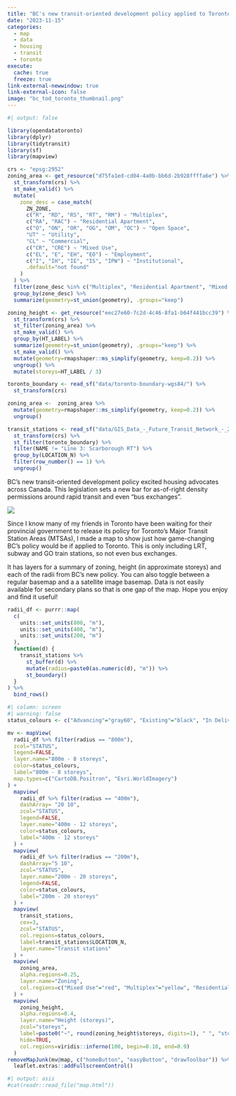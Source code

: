 ```yaml
---
title: "BC's new transit-oriented development policy applied to Toronto"
date: "2023-11-15"
categories:
  - map
  - data
  - housing
  - transit
  - toronto
execute: 
  cache: true
  freeze: true
link-external-newwindow: true
link-external-icon: false
image: "bc_tod_toronto_thumbnail.png"
---
```


```r
#| output: false

library(opendatatoronto)
library(dplyr)
library(tidytransit)
library(sf)
library(mapview)

crs <- "epsg:2952"
zoning_area <- get_resource("d75fa1ed-cd04-4a0b-bb6d-2b928ffffa6e") %>%
  st_transform(crs) %>%
  st_make_valid() %>%
  mutate(
    zone_desc = case_match(
      ZN_ZONE,
      c("R", "RD", "RS", "RT", "RM") ~ "Multiplex",
      c("RA", "RAC") ~ "Residential Apartment",
      c("O", "ON", "OR", "OG", "OM", "OC") ~ "Open Space",
      "UT" ~ "Utility",
      "CL" ~ "Commercial",
      c("CR", "CRE") ~ "Mixed Use",
      c("EL", "E", "EH", "EO") ~ "Employment",
      c("I", "IH", "IE", "IS", "IPW") ~ "Institutional",
      .default="not found"
    )
  ) %>%
  filter(zone_desc %in% c("Multiplex", "Residential Apartment", "Mixed Use")) %>%
  group_by(zone_desc) %>%
  summarize(geometry=st_union(geometry), .groups="keep")

zoning_height <- get_resource("eec27e60-7c2d-4c46-8fa1-b64f441bcc39") %>%
  st_transform(crs) %>%
  st_filter(zoning_area) %>%
  st_make_valid() %>%
  group_by(HT_LABEL) %>%
  summarize(geometry=st_union(geometry), .groups="keep") %>%
  st_make_valid() %>%
  mutate(geometry=rmapshaper::ms_simplify(geometry, keep=0.2)) %>%
  ungroup() %>%
  mutate(storeys=HT_LABEL / 3)

toronto_boundary <- read_sf("data/toronto-boundary-wgs84/") %>%
  st_transform(crs)

zoning_area <-  zoning_area %>%
  mutate(geometry=rmapshaper::ms_simplify(geometry, keep=0.2)) %>%
  ungroup()

transit_stations <- read_sf("data/GIS_Data_-_Future_Transit_Network_-_2023-05-12/") %>%
  st_transform(crs) %>%
  st_filter(toronto_boundary) %>%
  filter(NAME != "Line 3: Scarborough RT") %>%
  group_by(LOCATION_N) %>%
  filter(row_number() == 1) %>%
  ungroup()
```

BC's new transit-oriented development policy excited housing advocates across Canada. This legislation sets a new bar for as-of-right density permissions around rapid transit and even "bus exchanges".

![](bc_tod_chart.png)

Since I know many of my friends in Toronto have been waiting for their provincial government to release its policy for Toronto's Major Transit Station Areas (MTSAs), I made a map to show just how game-changing BC's policy would be if applied to Toronto. This is only including LRT, subway and GO train stations, so not even bus exchanges.

It has layers for a summary of zoning, height (in approximate storeys) and each of the radii from BC's new policy. You can also toggle between a regular basemap and a a satellite image basemap. Data is not easily available for secondary plans so that is one gap of the map. Hope you enjoy and find it useful!

```r
radii_df <- purrr::map(
  c(
    units::set_units(800, "m"), 
    units::set_units(400, "m"), 
    units::set_units(200, "m")
  ),
  function(d) {
    transit_stations %>% 
      st_buffer(d) %>% 
      mutate(radius=paste0(as.numeric(d), "m")) %>%
      st_boundary()
  }
) %>%
  bind_rows()
```

```r
#| column: screen
#| warning: false
status_colours <- c("Advancing"="gray60", "Existing"="black", "In Delivery"="grey20", "Proposed"="grey40")

mv <- mapView(
  radii_df %>% filter(radius == "800m"),
  zcol="STATUS",
  legend=FALSE,
  layer.name="800m - 8 storeys",
  color=status_colours,
  label="800m - 8 storeys",
  map.types=c("CartoDB.Positron", "Esri.WorldImagery")
) +
  mapview(
    radii_df %>% filter(radius == "400m"), 
    dashArray= "20 10",
    zcol="STATUS",
    legend=FALSE,
    layer.name="400m - 12 storeys",
    color=status_colours,
    label="400m - 12 storeys"
  ) +
  mapview(
    radii_df %>% filter(radius == "200m"), 
    dashArray="5 10",
    zcol="STATUS",
    layer.name="200m - 20 storeys",
    legend=FALSE,
    color=status_colours,
    label="200m - 20 storeys"
  ) +
  mapview(
    transit_stations, 
    cex=3,
    zcol="STATUS",
    col.regions=status_colours,
    label=transit_stations$LOCATION_N,
    layer.name="Transit stations"
  ) +
  mapview(
    zoning_area, 
    alpha.regions=0.25, 
    layer.name="Zoning",
    col.regions=c("Mixed Use"="red", "Multiplex"="yellow", "Residential Apartment"="orange")
  ) +
  mapview(
    zoning_height,
    alpha.regions=0.4,
    layer.name="Height (storeys)",
    zcol="storeys",
    label=paste0("~", round(zoning_height$storeys, digits=1), " ", "storeys"),
    hide=TRUE,
    col.regions=viridis::inferno(100, begin=0.10, end=0.9)
  )
removeMapJunk(mv@map, c("homeButton", "easyButton", "drawToolbar")) %>%
  leaflet.extras::addFullscreenControl()
```

::: column-screen
```r
#| output: asis
#cat(readr::read_file("map.html"))
```
:::
